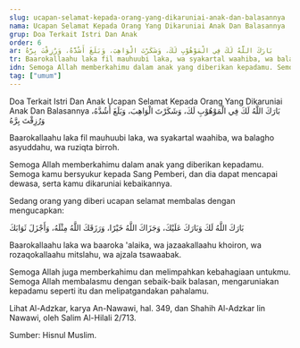 ```yaml
---
slug: ucapan-selamat-kepada-orang-yang-dikaruniai-anak-dan-balasannya
nama: Ucapan Selamat Kepada Orang Yang Dikaruniai Anak Dan Balasannya
grup: Doa Terkait Istri Dan Anak
order: 6
ar: بَارَكَ اللَّهُ لَكَ فِي الْمَوْهُوْبِ لَكَ، وَشَكَرْتَ الْوَاهِبَ، وَبَلَغَ أَشُدَّهُ، وَرُزِقْتَ بِرَّهُ
tr: Baarokallaahu laka fil mauhuubi laka, wa syakartal waahiba, wa balagho asyuddahu, wa ruziqta birroh.
idn: Semoga Allah memberkahimu dalam anak yang diberikan kepadamu. Semoga kamu bersyukur kepada Sang Pemberi, dan dia dapat mencapai dewasa, serta kamu dikaruniai kebaikannya.
tag: ["umum"]
---
```


Doa Terkait Istri Dan Anak
Ucapan Selamat Kepada Orang Yang Dikaruniai Anak Dan Balasannya
بَارَكَ اللَّهُ لَكَ فِي الْمَوْهُوْبِ لَكَ، وَشَكَرْتَ الْوَاهِبَ، وَبَلَغَ أَشُدَّهُ، وَرُزِقْتَ بِرَّهُ

Baarokallaahu laka fil mauhuubi laka, wa syakartal waahiba, wa balagho asyuddahu, wa ruziqta birroh.

Semoga Allah memberkahimu dalam anak yang diberikan kepadamu. Semoga kamu bersyukur kepada Sang Pemberi, dan dia dapat mencapai dewasa, serta kamu dikaruniai kebaikannya.

Sedang orang yang diberi ucapan selamat membalas dengan mengucapkan:

بَارَكَ اللَّهُ لَكَ وَبَارَكَ عَلَيْكَ، وَجَزَاكَ اللَّهُ خَيْرًا، وَرَزَقَكَ اللَّهُ مِثْلَهُ، وَأَجْزَلَ ثَوَابَكَ

Baarokallaahu laka wa baaroka 'alaika, wa jazaakallaahu khoiron, wa rozaqokallaahu mitslahu, wa ajzala tsawaabak.

Semoga Allah juga memberkahimu dan melimpahkan kebahagiaan untukmu. Semoga Allah membalasmu dengan sebaik-baik balasan, mengaruniakan kepadamu seperti itu dan melipatgandakan pahalamu.


Lihat Al-Adzkar, karya An-Nawawi, hal. 349, dan Shahih Al-Adzkar lin Nawawi, oleh Salim Al-Hilali 2/713.

Sumber: Hisnul Muslim.
